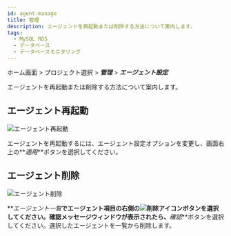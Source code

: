 ```yaml
---
id: agent-manage
title: 管理
description: エージェントを再起動または削除する方法について案内します。
tags:
  - MySQL RDS
  - データベース
  - データベースモニタリング
---
```


ホーム画面 > プロジェクト選択 > **_管理_** > **_エージェント設定_**

エージェントを再起動または削除する方法について案内します。

## エージェント再起動

![エージェント再起動](/img/mysql-rds-agent-settings-restart.png)

エージェントを再起動するには、エージェント設定オプションを変更し、画面右上の**_適用_**ボタンを選択してください。

## エージェント削除

![エージェント削除](/img/mysql-rds-agent-remove.png)

**_エージェント一覧_**でエージェント項目の右側の![削除アイコン](/img/ico-trash.svg)ボタンを選択してください。確認メッセージウィンドウが表示されたら、**_確認_**ボタンを選択してください。選択したエージェントを一覧から削除します。
